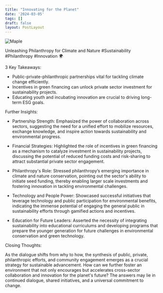 ```yaml
---
title: "Innovating for the Planet"
date: '2024-03-05'
tags: []
draft: false
layout: PostLayout
---
```


<div className="flex justify-center">
<div className="my-1 w-full px-2 xl:my-1 xl:w-1/2 xl:px-2">
    <img src="https://img.youtube.com/vi/PnXe9VSDsbk/0.jpg" alt="Maple" className="mx-auto h-58 w-auto" />
</div>
</div>

Unleashing Philanthropy for Climate and Nature #Sustainability #Philanthropy #Innovation 🌍

3 Key Takeaways:

- Public-private-philanthropic partnerships vital for tackling climate change efficiently.
- Incentives in green financing can unlock private sector investment for sustainability projects.
- Educating youth and incubating innovation are crucial to driving long-term ESG goals.

Further Insights:

- Partnership Strength: Emphasized the power of collaboration across sectors, suggesting the need for a unified effort to mobilize resources, exchange knowledge, and inspire action towards sustainability and environmental progress.

- Financial Strategies: Highlighted the role of incentives in green financing as a mechanism to catalyze investment in sustainability projects, discussing the potential of reduced funding costs and risk-sharing to attract substantial private sector engagement.

- Philanthropy's Role: Stressed philanthropy’s emerging importance in climate and nature conservation, pointing out the sector's ability to initiate seed funding, thereby enabling larger scale investments and fostering innovation in tackling environmental challenges.

- Technology and People Power: Showcased successful initiatives that leverage technology and public participation for environmental benefits, indicating the immense potential of engaging the general public in sustainability efforts through gamified actions and incentives.

- Education for Future Leaders: Asserted the necessity of integrating sustainability into educational curriculums and developing programs that prepare the younger generation for future challenges in environmental conservation and green technology.

Closing Thoughts:

As the dialogue shifts from why to how, the synthesis of public, private, philanthropic efforts, and community engagement emerges as a crucial strategy for sustainable advancement. How can we further foster an environment that not only encourages but accelerates cross-sector collaboration and innovation for the planet's future? The answers may lie in continued dialogue, shared initiatives, and a universal commitment to change.

